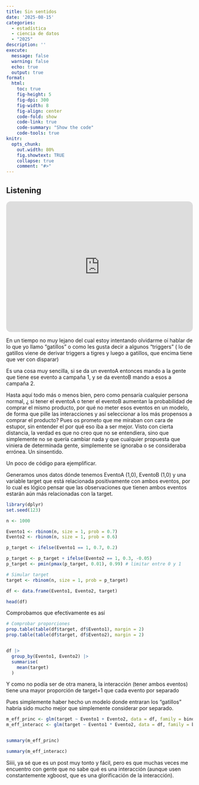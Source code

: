 ```yaml
---
title: Sin sentidos
date: '2025-08-15'
categories: 
  - estadística
  - ciencia de datos
  - "2025"
description: ''
execute: 
  message: false
  warning: false
  echo: true
  output: true
format: 
  html: 
    toc: true
    fig-height: 5
    fig-dpi: 300
    fig-width: 8
    fig-align: center
    code-fold: show
    code-link: true
    code-summary: "Show the code"
    code-tools: true 
knitr:
  opts_chunk:
    out.width: 80%
    fig.showtext: TRUE
    collapse: true
    comment: "#>"
---
```



::: callout-note
## Listening

<iframe style="border-radius:12px" src="https://open.spotify.com/embed/track/4mqbTmpIvq8n0JjngQeowg?utm_source=generator" width="100%" height="352" frameBorder="0" allowfullscreen="" allow="autoplay; clipboard-write; encrypted-media; fullscreen; picture-in-picture" loading="lazy">
</iframe>
:::

En un tiempo no muy lejano del cual estoy intentando olvidarme oí hablar de lo que yo llamo "gatillos" o como les gusta decir a algunos "triggers" ( lo de gatillos viene de derivar triggers a tigres y luego a gatillos, que encima tiene que ver con disparar) 

Es una cosa muy sencilla, si se da un eventoA entonces mando a la gente que tiene ese evento a campaña 1, y se da eventoB mando a esos a campaña 2. 

Hasta aquí todo más o menos bien, pero como pensaría cualquier persona normal, ¿ si tener el eventoA o tener el eventoB aumentan la probabilidad de comprar el mismo producto, por qué no meter esos eventos en un modelo, de forma que pille las interacciones y así seleccionar a los más propensos a comprar el producto?
Pues os prometo que me miraban con cara de estupor, sin entender  el por qué eso iba a ser mejor. Visto con cierta distancia, la verdad es que no creo que no se entendiera, sino que simplemente no se quería cambiar nada y que cualquier propuesta que viniera de determinada gente, simplemente se ignoraba o se consideraba errónea. Un sinsentido. 


Un poco de código para ejemplificar. 

Generamos unos datos dónde tenemos EventoA (1,0), EventoB (1,0) y una variable target que está relacionada positivamente con ambos eventos, por lo cual es lógico pensar que las observaciones que tienen ambos eventos estarán aún más relacionadas con la target. 


```r
library(dplyr)
set.seed(123)

n <- 1000

Evento1 <- rbinom(n, size = 1, prob = 0.7) 
Evento2 <- rbinom(n, size = 1, prob = 0.6) 

p_target <- ifelse(Evento1 == 1, 0.7, 0.2)

p_target <- p_target + ifelse(Evento2 == 1, 0.3, -0.05)
p_target <- pmin(pmax(p_target, 0.01), 0.99) # limitar entre 0 y 1

# Simular target 
target <- rbinom(n, size = 1, prob = p_target)

df <- data.frame(Evento1, Evento2, target)

head(df)
```

Comprobamos que efectivamente es así 

```r
# Comprobar proporciones
prop.table(table(df$target, df$Evento1), margin = 2)
prop.table(table(df$target, df$Evento2), margin = 2)


df |>
  group_by(Evento1, Evento2) |>
  summarise(
    mean(target)
  )
```
Y como no podía ser de otra manera, la interacción (tener ambos eventos) tiene una mayor proporción de target=1 que cada evento por separado


Pues simplemente haber hecho un modelo donde entraran los "gatillos" habría sido mucho mejor que simplemente considerar por separado. 

```r
m_eff_princ <- glm(target ~ Evento1 + Evento2, data = df, family = binomial)
m_eff_interacc <- glm(target ~ Evento1 * Evento2, data = df, family = binomial)


summary(m_eff_princ)

summary(m_eff_interacc)


```

Siiii, ya sé que es un post muy tonto y fácil, pero es que muchas veces me encuentro con gente que no sabe qué es una interacción (aunque usen constantemente xgboost, que es una glorificación de la interacción). 

